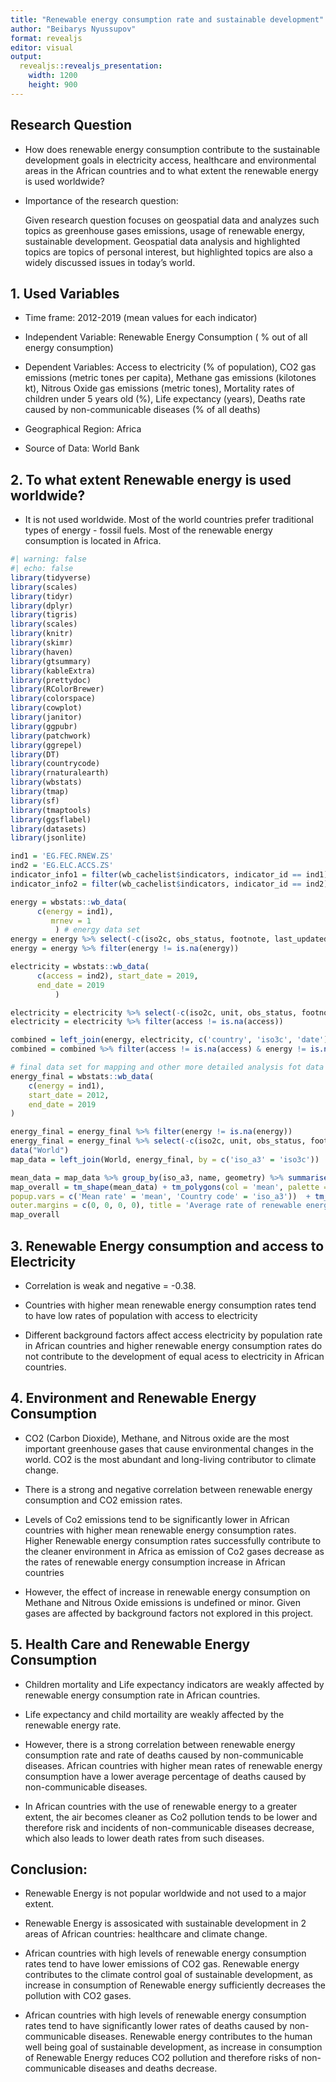 ```yaml
---
title: "Renewable energy consumption rate and sustainable development"
author: "Beibarys Nyussupov"
format: revealjs
editor: visual
output:
  revealjs::revealjs_presentation:
    width: 1200
    height: 900
---
```


## Research Question

::: nonincremental
-   How does renewable energy consumption contribute to the sustainable development goals in electricity access, healthcare and environmental areas in the African countries and to what extent the renewable energy is used worldwide?

-   Importance of the research question:

    Given research question focuses on geospatial data and analyzes such topics as greenhouse gases emissions, usage of renewable energy, sustainable development. Geospatial data analysis and highlighted topics are topics of personal interest, but highlighted topics are also a widely discussed issues in today's world.
:::

## 1. Used Variables

::: nonincremental
-   Time frame: 2012-2019 (mean values for each indicator)

-   Independent Variable: Renewable Energy Consumption ( % out of all energy consumption)

-   Dependent Variables: Access to electricity (% of population), CO2 gas emissions (metric tones per capita), Methane gas emissions (kilotones kt), Nitrous Oxide gas emissions (metric tones), Mortality rates of children under 5 years old (%), Life expectancy (years), Deaths rate caused by non-communicable diseases (% of all deaths)

-   Geographical Region: Africa

-   Source of Data: World Bank
:::

## 2. To what extent Renewable energy is used worldwide?

-   It is not used worldwide. Most of the world countries prefer traditional types of energy - fossil fuels. Most of the renewable energy consumption is located in Africa.

```r
#| warning: false
#| echo: false
library(tidyverse)
library(scales)
library(tidyr)
library(dplyr)
library(tigris)
library(scales)
library(knitr)
library(skimr)
library(haven)
library(gtsummary)
library(kableExtra)
library(prettydoc)
library(RColorBrewer)
library(colorspace)
library(cowplot)
library(janitor)
library(ggpubr)
library(patchwork)
library(ggrepel)
library(DT)
library(countrycode)
library(rnaturalearth)
library(wbstats)
library(tmap)
library(sf)
library(tmaptools)
library(ggsflabel)
library(datasets)
library(jsonlite)

ind1 = 'EG.FEC.RNEW.ZS'
ind2 = 'EG.ELC.ACCS.ZS'
indicator_info1 = filter(wb_cachelist$indicators, indicator_id == ind1)
indicator_info2 = filter(wb_cachelist$indicators, indicator_id == ind2)

energy = wbstats::wb_data(
      c(energy = ind1), 
         mrnev = 1
          ) # energy data set
energy = energy %>% select(-c(iso2c, obs_status, footnote, last_updated))
energy = energy %>% filter(energy != is.na(energy))

electricity = wbstats::wb_data(
      c(access = ind2), start_date = 2019, 
      end_date = 2019
          )

electricity = electricity %>% select(-c(iso2c, unit, obs_status, footnote, last_updated))
electricity = electricity %>% filter(access != is.na(access))

combined = left_join(energy, electricity, c('country', 'iso3c', 'date'))
combined = combined %>% filter(access != is.na(access) & energy != is.na(energy))

# final data set for mapping and other more detailed analysis fot data frame 2012-2019 as this data frame has the least loss of data by NA
energy_final = wbstats::wb_data(
    c(energy = ind1), 
    start_date = 2012,
    end_date = 2019
)

energy_final = energy_final %>% filter(energy != is.na(energy))
energy_final = energy_final %>% select(-c(iso2c, unit, obs_status, footnote, last_updated))
data("World")
map_data = left_join(World, energy_final, by = c('iso_a3' = 'iso3c'))

mean_data = map_data %>% group_by(iso_a3, name, geometry) %>% summarise('mean' = mean(energy)) %>% filter(iso_a3 != "ATA") %>% filter(mean != is.na(mean))
map_overall = tm_shape(mean_data) + tm_polygons(col = 'mean', palette = 'RdYlBu', breaks = c(0,10,20,30,40,50,60,Inf), id = 'name', title = '', 
popup.vars = c('Mean rate' = 'mean', 'Country code' = 'iso_a3'))  + tm_layout(legend.frame = FALSE, frame = FALSE, inner.margins = c(0, 0, 0, 0), 
outer.margins = c(0, 0, 0, 0), title = 'Average rate of renewable energy consumption out of total energy consumption by countries from 2012 to 2019') + tmap_mode('view') + tm_view(view.legend.position = c('left', 'bottom'))
map_overall
```

## 3. Renewable Energy consumption and access to Electricity

::: nonincremental
-   Correlation is weak and negative = -0.38.

-   Countries with higher mean renewable energy consumption rates tend to have low rates of population with access to electricity

-   Different background factors affect access electricity by population rate in African countries and higher renewable energy consumption rates do not contribute to the development of equal acess to electricity in African countries.
:::

## 4. Environment and Renewable Energy Consumption

::: nonincremental
-   CO2 (Carbon Dioxide), Methane, and Nitrous oxide are the most important greenhouse gases that cause environmental changes in the world. CO2 is the most abundant and long-living contributor to climate change.

-   There is a strong and negative correlation between renewable energy consumption and CO2 emission rates.

-   Levels of Co2 emissions tend to be significantly lower in African countries with higher mean renewable energy consumption rates. Higher Renewable energy consumption rates successfully contribute to the cleaner environment in Africa as emission of Co2 gases decrease as the rates of renewable energy consumption increase in African countries

-   However, the effect of increase in renewable energy consumption on Methane and Nitrous Oxide emissions is undefined or minor. Given gases are affected by background factors not explored in this project.
:::

## 5. Health Care and Renewable Energy Consumption

::: nonincremental
-   Children mortality and Life expectancy indicators are weakly affected by renewable energy consumption rate in African countries.

-   Life expectancy and child mortaility are weakly affected by the renewable energy rate.

-   However, there is a strong correlation between renewable energy consumption rate and rate of deaths caused by non-communicable diseases. African countries with higher mean rates of renewable energy consumption have a lower average percentage of deaths caused by non-communicable diseases.

-   In African countries with the use of renewable energy to a greater extent, the air becomes cleaner as Co2 pollution tends to be lower and therefore risk and incidents of non-communicable diseases decrease, which also leads to lower death rates from such diseases.
:::

## Conclusion:

::: nonincremental
-   Renewable Energy is not popular worldwide and not used to a major extent.

-   Renewable Energy is assosicated with sustainable development in 2 areas of African countries: healthcare and climate change.

-   African countries with high levels of renewable energy consumption rates tend to have lower emissions of CO2 gas. Renewable energy contributes to the climate control goal of sustainable development, as increase in consumption of Renewable energy sufficiently decreases the pollution with CO2 gases.

-   African countries with high levels of renewable energy consumption rates tend to have significantly lower rates of deaths caused by non-communicable diseases. Renewable energy contributes to the human well being goal of sustainable development, as increase in consumption of Renewable Energy reduces CO2 pollution and therefore risks of non-communicable diseases and deaths decrease.
:::
